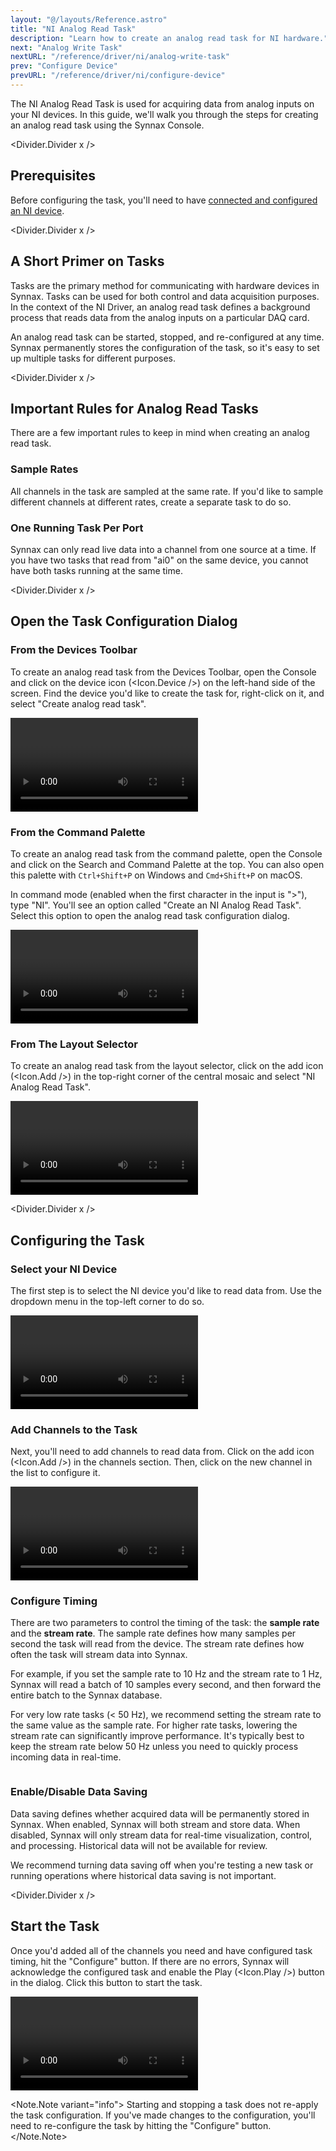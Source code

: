 ```yaml
---
layout: "@/layouts/Reference.astro"
title: "NI Analog Read Task"
description: "Learn how to create an analog read task for NI hardware."
next: "Analog Write Task"
nextURL: "/reference/driver/ni/analog-write-task"
prev: "Configure Device"
prevURL: "/reference/driver/ni/configure-device"
---
```



The NI Analog Read Task is used for acquiring data from analog inputs on your NI
devices. In this guide, we'll walk you through the steps for creating an analog read
task using the Synnax Console.

<Divider.Divider x />

## Prerequisites

Before configuring the task, you'll need to have
[connected and configured an NI device](/reference/driver/ni/configure-device).

<Divider.Divider x />

## A Short Primer on Tasks

Tasks are the primary method for communicating with hardware devices in Synnax. Tasks
can be used for both control and data acquisition purposes. In the context of the NI
Driver, an analog read task defines a background process that reads data from the analog
inputs on a particular DAQ card.

An analog read task can be started, stopped, and re-configured at any time. Synnax
permanently stores the configuration of the task, so it's easy to set up multiple tasks
for different purposes.

<Divider.Divider x />

## Important Rules for Analog Read Tasks

There are a few important rules to keep in mind when creating an analog read task.

### Sample Rates

All channels in the task are sampled at the same rate. If you'd like to sample different
channels at different rates, create a separate task to do so.

### One Running Task Per Port

Synnax can only read live data into a channel from one source at a time. If you have two
tasks that read from "ai0" on the same device, you cannot have both tasks running at the
same time.

<Divider.Divider x />

## Open the Task Configuration Dialog

### From the Devices Toolbar

To create an analog read task from the Devices Toolbar, open the Console and click on
the device icon (<Icon.Device />) on the left-hand side of the screen. Find the device
you'd like to create the task for, right-click on it, and select "Create analog read
task".

<Video
  client:only="react"
  id="device-drivers/ni/analog-read-task/device-create-analog-read-task"
/>

### From the Command Palette

To create an analog read task from the command palette, open the Console and click on
the Search and Command Palette at the top. You can also open this palette with
`Ctrl+Shift+P` on Windows and `Cmd+Shift+P` on macOS.

In command mode (enabled when the first character in the input is ">"), type "NI".
You'll see an option called "Create an NI Analog Read Task". Select this option to open
the analog read task configuration dialog.

<Video
  client:only="react"
  id="device-drivers/ni/analog-read-task/palette-create-analog-read-task"
/>

### From The Layout Selector

To create an analog read task from the layout selector, click on the add icon (<Icon.Add
/>) in the top-right corner of the central mosaic and select "NI Analog Read Task".

<Video
  client:only="react"
  id="device-drivers/ni/analog-read-task/layout-create-analog-read-task"
/>

<Divider.Divider x />

## Configuring the Task

### <StepText level="h3" step={1}>Select your NI Device</StepText>

The first step is to select the NI device you'd like to read data from. Use the dropdown
menu in the top-left corner to do so.

<Video
  client:only="react"
  id="device-drivers/ni/analog-read-task/analog-read-task-select-device"
/>

### <StepText level="h3" step={2}>Add Channels to the Task</StepText>

Next, you'll need to add channels to read data from. Click on the add icon (<Icon.Add
/>) in the channels section. Then, click on the new channel in the list to configure it.

<Video
  client:only="react"
  id="device-drivers/ni/analog-read-task/analog-read-task-create-channel"
/>

### <StepText level="h3" step={3}>Configure Timing</StepText>

There are two parameters to control the timing of the task: the **sample rate** and the
**stream rate**. The sample rate defines how many samples per second the task will read
from the device. The stream rate defines how often the task will stream data into
Synnax.

For example, if you set the sample rate to 10 Hz and the stream rate to 1 Hz, Synnax
will read a batch of 10 samples every second, and then forward the entire batch to the
Synnax database.

For very low rate tasks (&lt; 50 Hz), we recommend setting the stream rate to the same
value as the sample rate. For higher rate tasks, lowering the stream rate can
significantly improve performance. It's typically best to keep the stream rate below 50
Hz unless you need to quickly process incoming data in real-time.

<div style={{ display: "flex", justifyContent: "center" }}>
  <Image
    client:only="react"
    id="device-drivers/ni/analog-read-task/analog-read-task-timing"
    style={{ width: "50%", minWidth: 200 }}
  />
</div>

### <StepText level="h3" step={4}>Enable/Disable Data Saving</StepText>

Data saving defines whether acquired data will be permanently stored in Synnax. When
enabled, Synnax will both stream and store data. When disabled, Synnax will only stream
data for real-time visualization, control, and processing. Historical data will not be
available for review.

We recommend turning data saving off when you're testing a new task or running
operations where historical data saving is not important.

<Divider.Divider x />

## Start the Task

Once you'd added all of the channels you need and have configured task timing, hit the
"Configure" button. If there are no errors, Synnax will acknowledge the configured task
and enable the Play (<Icon.Play />) button in the dialog. Click this button to start the
task.

<Video
  client:only="react"
  id="device-drivers/ni/analog-read-task/analog-read-task-start"
/>

<Note.Note variant="info">
  Starting and stopping a task does not re-apply the task configuration. If you've made
  changes to the configuration, you'll need to re-configure the task by hitting the
  "Configure" button.
</Note.Note>
